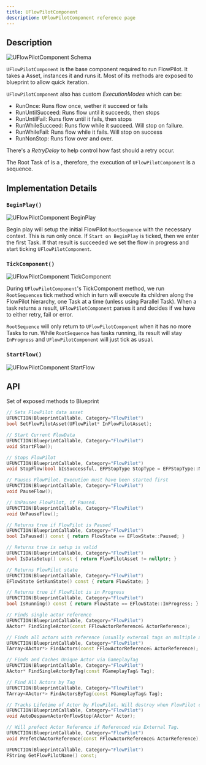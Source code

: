 ```yaml
---
title: UFlowPilotComponent
description: UFlowPilotComponent reference page
---
```



<Ref c="UFlowPilotComponent" p="UActorComponent" />

## Description

<Image src={schema} alt="UFlowPilotComponent Schema" />

`UFlowPilotComponent` is the base component required to run FlowPilot. It takes a <LinkRef c="UFlowPilot" /> Asset, instances it and runs it.
Most of its methods are exposed to blueprint to allow quick iteration.

`UFlowPilotComponent` also has custom _ExecutionModes_ which can be:
- RunOnce: Runs flow once, wether it succeed or fails
- RunUntilSucceed: Runs flow until it succeeds, then stops 
- RunUntilFail: Runs flow until it fails, then stops
- RunWhileSucceed: Runs flow while it succeed. Will stop on failure.
- RunWhileFail: Runs flow while it fails. Will stop on success
- RunNonStop: Runs flow over and over.

There's a _RetryDelay_ to help control how fast should a retry occur.

The Root Task of <LinkRef c="UFlowPilot" /> is a <LinkRef c="UFPTask_Sequence" />, therefore, the execution of `UFlowPilotComponent` is a sequence.

## Implementation Details
### `BeginPlay()`

<Image src={beginplay} alt="UFlowPilotComponent BeginPlay" />

Begin play will setup the initial FlowPilot `RootSequence` with the necessary context. This is run only once.
If `Start on BeginPlay` is ticked, then we enter the first Task. If that result is succeeded we set the flow in progress and start ticking `UFlowPilotComponent`.

### `TickComponent()`

<Image src={tick} alt="UFlowPilotComponent TickComponent" />

During `UFlowPilotComponent`'s TickComponent method, we run `RootSequence`s tick method which in turn will execute its children along the FlowPilot hierarchy, one Task at a time (unless using Parallel Task).
When a task returns a result, `UFlowPilotComponent` parses it and decides if we have to either retry, fail or error.

`RootSequence` will only return to `UFlowPilotComponent` when it has no more Tasks to run. While `RootSequence` has tasks running, its result will stay `InProgress` and `UFlowPilotComponent` will just tick as usual.

### `StartFlow()`

<Image src={startflow} alt="UFlowPilotComponent StartFlow" />

## API

Set of exposed methods to Blueprint

```cpp
// Sets FlowPilot data asset
UFUNCTION(BlueprintCallable, Category="FlowPilot")
bool SetFlowPilotAsset(UFlowPilot* InFlowPilotAsset);

// Start Current FlowData
UFUNCTION(BlueprintCallable, Category="FlowPilot")
void StartFlow();

// Stops FlowPilot
UFUNCTION(BlueprintCallable, Category="FlowPilot")
void StopFlow(bool bIsSuccessful, EFPStopType StopType = EFPStopType::Normal);

// Pauses FlowPilot. Execution must have been started first
UFUNCTION(BlueprintCallable, Category="FlowPilot")
void PauseFlow();

// UnPauses FlowPilot, if Paused.
UFUNCTION(BlueprintCallable, Category="FlowPilot")
void UnPauseFlow();

// Returns true if FlowPilot is Paused
UFUNCTION(BlueprintCallable, Category="FlowPilot")
bool IsPaused() const { return FlowState == EFlowState::Paused; }

// Returns true is setup is valid
UFUNCTION(BlueprintCallable, Category="FlowPilot")
bool IsDataSetup() const { return FlowPilotAsset != nullptr; }

// Returns FlowPilot state
UFUNCTION(BlueprintCallable, Category="FlowPilot")
EFlowState GetRunState() const { return FlowState; }

// Returns true if FlowPilot is in Progress
UFUNCTION(BlueprintCallable, Category="FlowPilot")
bool IsRunning() const { return FlowState == EFlowState::InProgress; }

// Finds single actor reference
UFUNCTION(BlueprintCallable, Category="FlowPilot")
AActor* FindSingleActor(const FFlowActorReference& ActorReference);

// Finds all actors with reference (usually external tags on multiple actors) 
UFUNCTION(BlueprintCallable, Category="FlowPilot")
TArray<AActor*> FindActors(const FFlowActorReference& ActorReference);

// Finds and Caches Unique Actor via GameplayTag
UFUNCTION(BlueprintCallable, Category="FlowPilot")
AActor* FindSingleActorByTag(const FGameplayTag& Tag);

// Find All Actors by Tag
UFUNCTION(BlueprintCallable, Category="FlowPilot")
TArray<AActor*> FindActorsByTag(const FGameplayTag& Tag);

// Tracks Lifetime of Actor by FlowPilot. Will destroy when FlowPilot completes.
UFUNCTION(BlueprintCallable, Category="FlowPilot")
void AutoDespawnActorOnFlowStop(AActor* Actor);

// Will prefect Actor Reference if Referenced via External Tag.
UFUNCTION(BlueprintCallable, Category="FlowPilot")
void PrefetchActorReference(const FFlowActorReference& ActorReference);

UFUNCTION(BlueprintCallable, Category="FlowPilot")
FString GetFlowPilotName() const;
```





